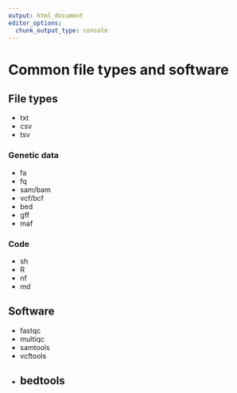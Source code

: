 ```yaml
---
output: html_document
editor_options:
  chunk_output_type: console
---
```


# Common file types and software

## File types

- txt
- csv
- tsv

### Genetic data

- fa
- fq
- sam/bam
- vcf/bcf
- bed
- gff
- maf

### Code

- sh
- R
- nf
- md

## Software

- fastqc
- multiqc
- samtools
- vcftools
- bedtools
--------